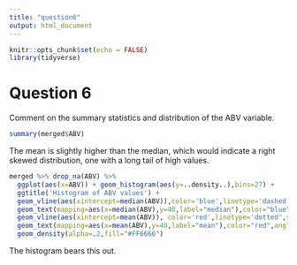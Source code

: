 ```yaml
---
title: "question6"
output: html_document
---
```


```r
knitr::opts_chunk$set(echo = FALSE)
library(tidyverse)
```

# Question 6
Comment on the summary statistics and distribution of the ABV variable.
```r
summary(merged$ABV)
```

The mean is slightly higher than the median, which would indicate a right skewed distribution,
one with a long tail of high values.

```r
merged %>% drop_na(ABV) %>%
  ggplot(aes(x=ABV)) + geom_histogram(aes(y=..density..),bins=27) + 
  ggtitle('Histogram of ABV values') +
  geom_vline(aes(xintercept=median(ABV)),color='blue',linetype='dashed',size=1) +
  geom_text(mapping=aes(x=median(ABV),y=40,label="median"),color="blue",angle=90,vjust=-0.4,show.legend=FALSE) +
  geom_vline(aes(xintercept=mean(ABV)), color='red',linetype='dotted',size=1) +
  geom_text(mapping=aes(x=mean(ABV),y=40,label="mean"),color="red",angle=90,vjust=-0.4,show.legend=FALSE) +
  geom_density(alpha=.2,fill="#FF6666")
```

The histogram bears this out.